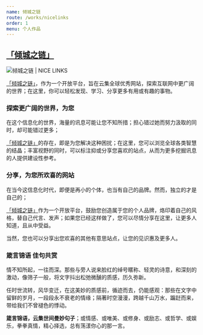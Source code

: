 ```yaml
---
name: 倾城之链
route: /works/nicelinks
order: 1
menu: 个人作品
---
```




## [「倾城之链」](https://nicelinks.site/?from=nice.lovejade.cn)

<Image src="https://image.nicelinks.site/nicelinks-popularize.png" alt="倾城之链 | NICE LINKS" />

[「倾城之链」](https://nicelinks.site/?from=nice.lovejade.cn)，作为一个开放平台，旨在云集全球优秀网站，探索互联网中更广阔的世界；在这里，你可以轻松发现、学习、分享更多有用或有趣的事物。

### 探索更广阔的世界，为您

在这个信息化的世界，海量的讯息可能让您不知所措；担心错过她而努力汲取的同时，却可能错过更多；

[「倾城之链」](https://nicelinks.site/?from=nice.lovejade.cn)的存在，即是为您解决这种困扰；在这里，您可以浏览全球各类智慧的结晶；丰富视野的同时，可以标注抑或分享您喜欢的站点，从而为更多挖掘讯息的人提供建设性参考。

### 分享，为您所欢喜的网站

在当今这信息化时代，即便是再小的个体，也当有自己的品牌。然而，独立的才是自己的；

[「倾城之链」](https://nicelinks.site/?from=nice.lovejade.cn)作为一个开放平台，鼓励您创造属于您的个人品牌，烙印着自己的风格，替自己代言、发声；如果您已经这样做了，您可以尽情分享在这里，让更多人知道，且从中受益。

当然，您也可以分享出您欢喜的其他有意思站点，让您的见识惠及更多人。

### 箴言锦语 佳句共赏

情不知所起，一往而深。那些与旁人说来脸红的绰号暱称、轻灵的诗意，和深刻的激动，像筛子一般，将文字抖出松弛微醺的质感，历久弥新。

任时世流转，风华变迁，在这美妙的质感前，循迹而去，仍能感观：那些在文字中留鲜的岁月，一段段永不衰老的情缘；隔著时空漫漫，跨越千山万水，蹁跹而来，带给我们不曾褪色的悸动。

**箴言锦语，云集世间曼妙句子**；或情感、或唯美、或修身、或励志、或哲学、或娱乐，拳拳真情，精心择选，总有荡漾你心的那一言。
